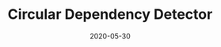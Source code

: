 ---
title: Circular Dependency Detector
date: 2020-05-30
category:
  - Tool
external_link: https://www.unrealengine.com/marketplace/en-US/product/circular-dependencies-detector
related_engine: Unreal Engine
externals_profile:
    name: bstt
---